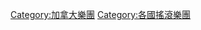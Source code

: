 {{Commonscat|Musical groups from Canada}}

[[Category:加拿大樂團|Category:加拿大樂團]]
[[Category:各國搖滾樂團|Category:各國搖滾樂團]]